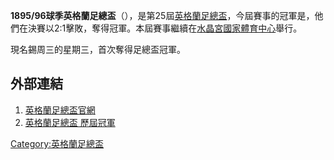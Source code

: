 '''1895/96球季英格蘭足總盃'''（{{lang-en|FA Cup}}），是第25屆[[英格蘭足總盃|英格蘭足總盃]]，今屆賽事的冠軍是{{fc|錫周三|星期三}}，他們在決賽以2:1擊敗{{fc|狼隊}}，奪得冠軍。本屆賽事繼續在[[水晶宮國家體育中心|水晶宮國家體育中心]]舉行。

現名錫周三的星期三，首次奪得足總盃冠軍。

==外部連結==
#[http://www.thefa.com/thefacup 英格蘭足總盃官網]{{Webarchive|url=https://wayback.archive-it.org/all/20120424194609/http://www.thefa.com/TheFACup |date=2012-04-24 }}
#[http://www.worldfootball.net/winner/eng-fa-cup/ 英格蘭足總盃 歷屆冠軍]{{Wayback|url=http://www.worldfootball.net/winner/eng-fa-cup/ |date=20190102002248 }}

{{英格兰足总杯}}

[[Category:英格蘭足總盃|Category:英格蘭足總盃]]


{{soccer-stub}}